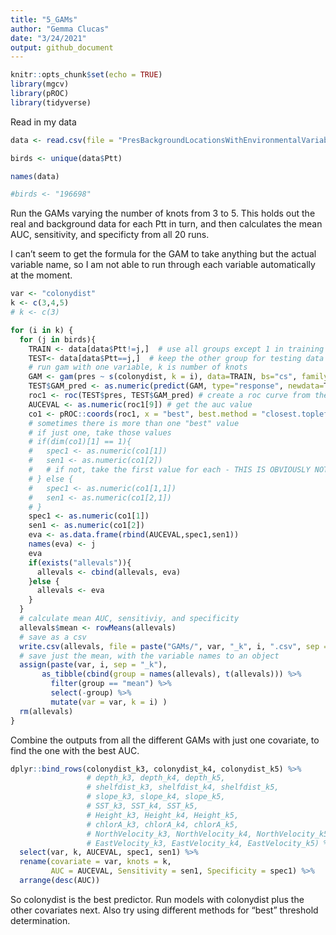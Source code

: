 ```yaml
---
title: "5_GAMs"
author: "Gemma Clucas"
date: "3/24/2021"
output: github_document
---
```


```r
knitr::opts_chunk$set(echo = TRUE)
library(mgcv)
library(pROC)
library(tidyverse)
```

Read in my data
```r
data <- read.csv(file = "PresBackgroundLocationsWithEnvironmentalVariables.csv", stringsAsFactors = FALSE)

birds <- unique(data$Ptt)

names(data)

#birds <- "196698"
```


Run the GAMs varying the number of knots from 3 to 5. This holds out the real and background data for each Ptt in turn, and then calculates the mean AUC, sensitivity, and specificty from all 20 runs.

I can't seem to get the formula for the GAM to take anything but the actual variable name, so I am not able to run through each variable automatically at the moment.
```r
var <- "colonydist"
k <- c(3,4,5)
# k <- c(3)

for (i in k) {
  for (j in birds){
    TRAIN <- data[data$Ptt!=j,]  # use all groups except 1 in training data
    TEST<- data[data$Ptt==j,]  # keep the other group for testing data
    # run gam with one variable, k is number of knots
    GAM <- gam(pres ~ s(colonydist, k = i), data=TRAIN, bs="cs", family=binomial, select=TRUE, method='GCV.Cp')  
    TEST$GAM_pred <- as.numeric(predict(GAM, type="response", newdata=TEST)) # predict into the test data frame
    roc1 <- roc(TEST$pres, TEST$GAM_pred) # create a roc curve from the test data
    AUCEVAL <- as.numeric(roc1[9]) # get the auc value
    co1 <- pROC::coords(roc1, x = "best", best.method = "closest.topleft", ret=c("specificity","sensitivity")) #also get specificity and sensitivity
    # sometimes there is more than one "best" value
    # if just one, take those values
    # if(dim(co1)[1] == 1){
    #   spec1 <- as.numeric(co1[1])
    #   sen1 <- as.numeric(co1[2])
    #   # if not, take the first value for each - THIS IS OBVIOUSLY NOT IDEAL, BUT RUNS FOR NOW
    # } else {
    #   spec1 <- as.numeric(co1[1,1])
    #   sen1 <- as.numeric(co1[2,1])
    # }
    spec1 <- as.numeric(co1[1])
    sen1 <- as.numeric(co1[2])
    eva <- as.data.frame(rbind(AUCEVAL,spec1,sen1))
    names(eva) <- j
    eva
    if(exists("allevals")){
      allevals <- cbind(allevals, eva)
    }else {
      allevals <- eva
    }
  }
  # calculate mean AUC, sensitiviy, and specificity
  allevals$mean <- rowMeans(allevals)
  # save as a csv
  write.csv(allevals, file = paste("GAMs/", var, "_k", i, ".csv", sep = "" ))
  # save just the mean, with the variable names to an object
  assign(paste(var, i, sep = "_k"), 
       as_tibble(cbind(group = names(allevals), t(allevals))) %>%
         filter(group == "mean") %>% 
         select(-group) %>% 
         mutate(var = var, k = i) )
  rm(allevals)
}
```

Combine the outputs from all the different GAMs with just one covariate, to find the one with the best AUC. 
```r
  
dplyr::bind_rows(colonydist_k3, colonydist_k4, colonydist_k5) %>% 
                 # depth_k3, depth_k4, depth_k5,
                 # shelfdist_k3, shelfdist_k4, shelfdist_k5,
                 # slope_k3, slope_k4, slope_k5,
                 # SST_k3, SST_k4, SST_k5,
                 # Height_k3, Height_k4, Height_k5,
                 # chlorA_k3, chlorA_k4, chlorA_k5,
                 # NorthVelocity_k3, NorthVelocity_k4, NorthVelocity_k5,
                 # EastVelocity_k3, EastVelocity_k4, EastVelocity_k5) %>% 
  select(var, k, AUCEVAL, spec1, sen1) %>% 
  rename(covariate = var, knots = k,
         AUC = AUCEVAL, Sensitivity = sen1, Specificity = spec1) %>% 
  arrange(desc(AUC))
```

So colonydist is the best predictor. Run models with colonydist plus the other covariates next.
Also try using different methods for "best" threshold determination.